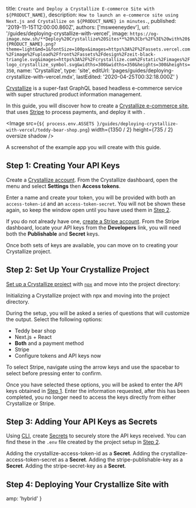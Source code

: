 
  title: `Create and Deploy a Crystallize E-commerce Site with ${PRODUCT_NAME}`,
  description: `How to launch an e-commerce site using Next.js and Crystallize on ${PRODUCT_NAME} in minutes.`,
  published: '2019-11-15T12:00:00.860Z',
  authors: ['msweeneydev'],
  url: '/guides/deploying-crystallize-with-vercel',
  image: `https://og-image.now.sh/**Deploy%20Crystallize%20Sites**%20%3Cbr%2F%3E%20with%20${PRODUCT_NAME}.png?theme=light&md=1&fontSize=100px&images=https%3A%2F%2Fassets.vercel.com%2Fimage%2Fupload%2Ffront%2Fassets%2Fdesign%2Fzeit-black-triangle.svg&images=https%3A%2F%2Fcrystallize.com%2Fstatic%2Fimages%2Flogo_crystallize_symbol.svg&widths=300&widths=350&heights=300&heights=350`,
  name: 'Crystallize',
  type: 'site',
  editUrl: 'pages/guides/deploying-crystallize-with-vercel.mdx',
  lastEdited: '2020-04-25T00:32:18.000Z'
}

[Crystallize](https://crystallize.com/) is a super-fast GraphQL based headless e-commerce service with super structured product information management.

In this guide, you will discover how to create a [Crystallize e-commerce site](https://crystallize.now-examples.now.sh/), that uses [Stripe](https://stripe.com/) to process payments, and deploy it with [<ProductName />](/).

<Image
  src={`${
    process.env.ASSETS
  }/guides/deploying-crystallize-with-vercel/teddy-bear-shop.png`}
  width={1350 / 2}
  height={735 / 2}
  oversize
  shadow
/>
<Caption>A screenshot of the example app you will create with this guide.</Caption>

## Step 1: Creating Your API Keys

Create a [Crystallize account](https://crystallize.com/signup). From the Crystallize dashboard, open the menu and select **Settings** then **Access tokens**.

Enter a name and create your token, you will be provided with both an `access-token-id` and an `access-token-secret`. You will not be shown these again, so keep the window open until you have used them in [Step 2](#step-2:set-up-your-crystallize-project).

If you do not already have one, [create a Stripe account](https://dashboard.stripe.com/register). From the Stripe dashboard, locate your API keys from the **Developers** link, you will need both the **Publishable** and **Secret** keys.

Once both sets of keys are available, you can move on to creating your Crystallize project.

## Step 2: Set Up Your Crystallize Project

[Set up a Crystallize project](https://crystallize.com/developers) with [`npx`](https://www.npmjs.com/package/npx) and move into the project directory:

<Snippet dark text="npx @crystallize/cli my-crystallize-project && cd my-crystallize-project" />
<Caption>Initializing a Crystallize project with <Link href="https://www.npmjs.com/package/npx">npx</Link> and moving into the project directory.</Caption>

During the setup, you will be asked a series of questions that will customize the output. Select the following options:

- Teddy bear shop
- Next.js + React
- **Both** <ProductName /> and a payment method
- Stripe
- Configure tokens and API keys now

<Note>
  To select Stripe, navigate using the arrow keys and use the spacebar to select
  before pressing enter to confirm.
</Note>

Once you have selected these options, you will be asked to enter the API keys obtained in [Step 1](#step-1:creating-your-api-keys). Enter the information requested, after this has been completed, you no longer need to access the keys directly from either Crystallize or Stripe.

## Step 3: Adding Your API Keys as Secrets

Using [<ProductShortName /> CLI](/download), create [Secrets](/docs/now-cli#commands/secrets) to securely store the API keys received. You can find these in the `.env` file created by the project setup in [Step 2](#step-2:set-up-your-crystallize-project).

<Snippet dark text="now secrets add CRYSTALLIZE-ACCESS-TOKEN-ID [your-crystallize-access-token-id]" />
<Caption>
  Adding the <InlineCode>crystallize-access-token-id</InlineCode> as a <strong>Secret</strong>.
</Caption>

<Snippet dark text="now secrets add CRYSTALLIZE-ACCESS-TOKEN-SECRET [your-crystallize-access-token-secret]" />
<Caption>
  Adding the <InlineCode>crystallize-access-token-secret</InlineCode> as a <strong>Secret</strong>.
</Caption>

<Snippet dark text="now secrets add STRIPE-PUBLISHABLE-KEY [your-stripe-publishable-key]" />
<Caption>
  Adding the <InlineCode>stripe-publishable-key</InlineCode> as a <strong>Secret</strong>.
</Caption>

<Snippet dark text="now secrets add STRIPE-SECRET-KEY [your-stripe-publishable-key]" />
<Caption>
  Adding the <InlineCode>stripe-secret-key</InlineCode> as a <strong>Secret</strong>.
</Caption>

## Step 4: Deploying Your Crystallize Site with <NameWrapper name={PRODUCT_NAME} />

<DeploySection meta={meta} />


  amp: 'hybrid'
}
